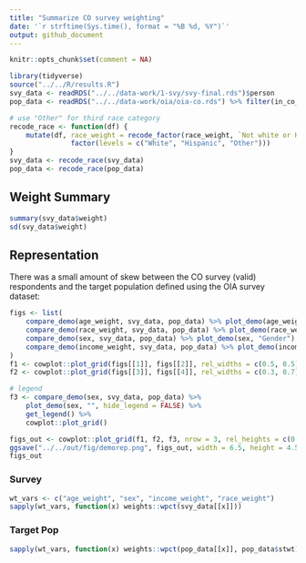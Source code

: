 ---
title: "Summarize CO survey weighting"
date: '`r strftime(Sys.time(), format = "%B %d, %Y")`'
output: github_document
---

```{r setup, message=FALSE, include = FALSE}
knitr::opts_chunk$set(comment = NA)
```

```{r, message = FALSE}
library(tidyverse)
source("../../R/results.R")
svy_data <- readRDS("../../data-work/1-svy/svy-final.rds")$person
pop_data <- readRDS("../../data-work/oia/oia-co.rds") %>% filter(in_co_pop)

# use "Other" for third race category
recode_race <- function(df) {
    mutate(df, race_weight = recode_factor(race_weight, `Not white or Hispanic` = "Other") %>%
               factor(levels = c("White", "Hispanic", "Other")))
}
svy_data <- recode_race(svy_data)
pop_data <- recode_race(pop_data)
```

## Weight Summary

```{r}
summary(svy_data$weight)
sd(svy_data$weight)
```

## Representation

There was a small amount of skew between the CO survey (valid) respondents and the target population defined using the OIA survey dataset:

```{r}
figs <- list(
    compare_demo(age_weight, svy_data, pop_data) %>% plot_demo(age_weight, "Age"),
    compare_demo(race_weight, svy_data, pop_data) %>% plot_demo(race_weight, "Race"),
    compare_demo(sex, svy_data, pop_data) %>% plot_demo(sex, "Gender"),
    compare_demo(income_weight, svy_data, pop_data) %>% plot_demo(income_weight, "Income")
)
f1 <- cowplot::plot_grid(figs[[1]], figs[[2]], rel_widths = c(0.5, 0.5), ncol = 2)
f2 <- cowplot::plot_grid(figs[[3]], figs[[4]], rel_widths = c(0.3, 0.7), ncol = 2)

# legend
f3 <- compare_demo(sex, svy_data, pop_data) %>% 
    plot_demo(sex, "", hide_legend = FALSE) %>%
    get_legend() %>%
    cowplot::plot_grid()

figs_out <- cowplot::plot_grid(f1, f2, f3, nrow = 3, rel_heights = c(0.4, 0.4, 0.1))
ggsave("../../out/fig/demorep.png", figs_out, width = 6.5, height = 4.5, units = "in")
figs_out
```

### Survey

```{r}
wt_vars <- c("age_weight", "sex", "income_weight", "race_weight")
sapply(wt_vars, function(x) weights::wpct(svy_data[[x]]))
```

### Target Pop

```{r}
sapply(wt_vars, function(x) weights::wpct(pop_data[[x]], pop_data$stwt))
```

